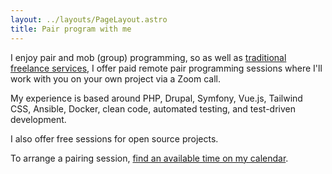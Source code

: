 ```yaml
---
layout: ../layouts/PageLayout.astro
title: Pair program with me
---
```


I enjoy pair and mob (group) programming, so as well as [traditional freelance
services][0], I offer paid remote pair programming sessions where I'll work
with you on your own project via a Zoom call.

My experience is based around PHP, Drupal, Symfony, Vue.js, Tailwind CSS,
Ansible, Docker, clean code, automated testing, and test-driven development.

I also offer free sessions for open source projects.

To arrange a pairing session, [find an available time on my calendar][1].

[0]: /drupal-php-developer
[1]: https://savvycal.com/opdavies/pair
